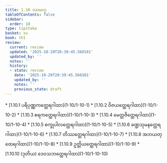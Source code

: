 ```yaml
---
title: 1.10 ဒသမဝဂ္ဂ
tableOfContents: false
sidebar:
  order: 10
type: tipitaka
basket: su
book: th1
review:
  current: review
  updated: '2025-10-20T20:39:45.560101'
  updated_by: ''
  notes: ''
  history:
  - state: review
    date: '2025-10-20T20:39:45.560101'
    updated_by: ''
    notes: ''
    previous_state: draft
---
```



<DynamicBreadcrumb />


<ReviewStatus review={frontmatter.review} showDetails={true} />

<HypothesisAnnotation frontmatter={frontmatter} />



<TableOfContents book="th1" section="1.10">
* [1.10.1 ပရိပုဏ္ဏကတ္ထေရဂါထာ](1-10/1-10-1)
* [1.10.2 ဝိဇယတ္ထေရဂါထာ](1-10/1-10-2)
* [1.10.3 ဧရကတ္ထေရဂါထာ](1-10/1-10-3)
* [1.10.4 မေတ္တဇိတ္ထေရဂါထာ](1-10/1-10-4)
* [1.10.5 စက္ခုပါလတ္ထေရဂါထာ](1-10/1-10-5)
* [1.10.6 ခဏ္ဍသုမနတ္ထေရဂါထာ](1-10/1-10-6)
* [1.10.7 တိဿတ္ထေရဂါထာ](1-10/1-10-7)
* [1.10.8 အဘယတ္ထေရဂါထာ](1-10/1-10-8)
* [1.10.9 ဥတ္တိယတ္ထေရဂါထာ](1-10/1-10-9)
* [1.10.10 (ဒုတိယ) ဒေဝသဘတ္ထေရဂါထာ](1-10/1-10-10)
</TableOfContents>
